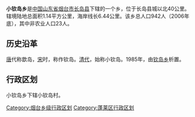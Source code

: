 '''小钦岛乡'''是[[中华人民共和国|中国]][[山东省|山东省]][[烟台市|烟台市]][[长岛县|长岛县]]下辖的一个乡，位于长岛县城以北40公里。辖境陆地总面积1.14平方公里，海岸线长6.44公里。该乡总人口942人（2006年底），其中非农业人口23人。

== 历史沿革 ==
[[唐|唐]]代称歆岛，[[宋|宋]]时，称作钦岛。[[清代|清代]]，始称小钦岛。1985年，由[[钦岛乡|钦岛乡]]析置。

== 行政区划 ==

小钦岛乡下辖小钦岛村。
{{山东小作品}}
{{长岛县行政区划}}

[[Category:烟台乡级行政区划|Category:烟台乡级行政区划]]
[[Category:蓬莱区行政区划|Category:蓬莱区行政区划]]